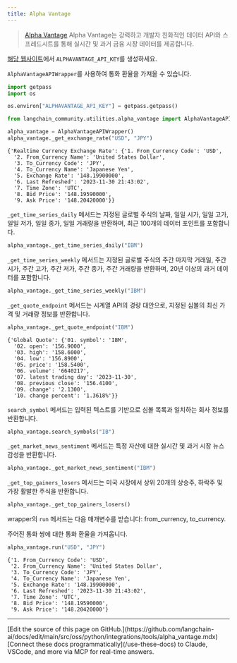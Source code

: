 ```yaml
---
title: Alpha Vantage
---
```


>[Alpha Vantage](https://www.alphavantage.co) Alpha Vantage는 강력하고 개발자 친화적인 데이터 API와 스프레드시트를 통해 실시간 및 과거 금융 시장 데이터를 제공합니다.

[해당 웹사이트](https://www.alphavantage.co/support/#api-key)에서 `ALPHAVANTAGE_API_KEY`를 생성하세요.

`AlphaVantageAPIWrapper`를 사용하여 통화 환율을 가져올 수 있습니다.

```python
import getpass
import os

os.environ["ALPHAVANTAGE_API_KEY"] = getpass.getpass()
```

```python
from langchain_community.utilities.alpha_vantage import AlphaVantageAPIWrapper
```

```python
alpha_vantage = AlphaVantageAPIWrapper()
alpha_vantage._get_exchange_rate("USD", "JPY")
```

```output
{'Realtime Currency Exchange Rate': {'1. From_Currency Code': 'USD',
  '2. From_Currency Name': 'United States Dollar',
  '3. To_Currency Code': 'JPY',
  '4. To_Currency Name': 'Japanese Yen',
  '5. Exchange Rate': '148.19900000',
  '6. Last Refreshed': '2023-11-30 21:43:02',
  '7. Time Zone': 'UTC',
  '8. Bid Price': '148.19590000',
  '9. Ask Price': '148.20420000'}}
```

`_get_time_series_daily` 메서드는 지정된 글로벌 주식의 날짜, 일일 시가, 일일 고가, 일일 저가, 일일 종가, 일일 거래량을 반환하며, 최근 100개의 데이터 포인트를 포함합니다.

```python
alpha_vantage._get_time_series_daily("IBM")
```

`_get_time_series_weekly` 메서드는 지정된 글로벌 주식의 주간 마지막 거래일, 주간 시가, 주간 고가, 주간 저가, 주간 종가, 주간 거래량을 반환하며, 20년 이상의 과거 데이터를 포함합니다.

```python
alpha_vantage._get_time_series_weekly("IBM")
```

`_get_quote_endpoint` 메서드는 시계열 API의 경량 대안으로, 지정된 심볼의 최신 가격 및 거래량 정보를 반환합니다.

```python
alpha_vantage._get_quote_endpoint("IBM")
```

```output
{'Global Quote': {'01. symbol': 'IBM',
  '02. open': '156.9000',
  '03. high': '158.6000',
  '04. low': '156.8900',
  '05. price': '158.5400',
  '06. volume': '6640217',
  '07. latest trading day': '2023-11-30',
  '08. previous close': '156.4100',
  '09. change': '2.1300',
  '10. change percent': '1.3618%'}}
```

`search_symbol` 메서드는 입력된 텍스트를 기반으로 심볼 목록과 일치하는 회사 정보를 반환합니다.

```python
alpha_vantage.search_symbols("IB")
```

`_get_market_news_sentiment` 메서드는 특정 자산에 대한 실시간 및 과거 시장 뉴스 감성을 반환합니다.

```python
alpha_vantage._get_market_news_sentiment("IBM")
```

`_get_top_gainers_losers` 메서드는 미국 시장에서 상위 20개의 상승주, 하락주 및 가장 활발한 주식을 반환합니다.

```python
alpha_vantage._get_top_gainers_losers()
```

wrapper의 `run` 메서드는 다음 매개변수를 받습니다: from_currency, to_currency.

주어진 통화 쌍에 대한 통화 환율을 가져옵니다.

```python
alpha_vantage.run("USD", "JPY")
```

```output
{'1. From_Currency Code': 'USD',
 '2. From_Currency Name': 'United States Dollar',
 '3. To_Currency Code': 'JPY',
 '4. To_Currency Name': 'Japanese Yen',
 '5. Exchange Rate': '148.19900000',
 '6. Last Refreshed': '2023-11-30 21:43:02',
 '7. Time Zone': 'UTC',
 '8. Bid Price': '148.19590000',
 '9. Ask Price': '148.20420000'}
```

---

<Callout icon="pen-to-square" iconType="regular">
    [Edit the source of this page on GitHub.](https://github.com/langchain-ai/docs/edit/main/src/oss/python/integrations/tools/alpha_vantage.mdx)
</Callout>
<Tip icon="terminal" iconType="regular">
    [Connect these docs programmatically](/use-these-docs) to Claude, VSCode, and more via MCP for    real-time answers.
</Tip>
